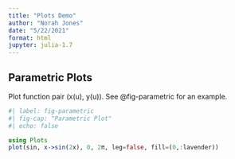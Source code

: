 ```yaml
---
title: "Plots Demo"
author: "Norah Jones"
date: "5/22/2021"
format: html
jupyter: julia-1.7
---
```


## Parametric Plots

Plot function pair (x(u), y(u)). See @fig-parametric for an example.

```julia
#| label: fig-parametric
#| fig-cap: "Parametric Plot"
#| echo: false

using Plots
plot(sin, x->sin(2x), 0, 2π, leg=false, fill=(0,:lavender))
```

